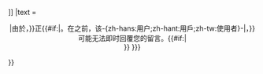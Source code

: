 {{mbox
|small = {{{small|}}}
|image = [[File:{{{image|Busy desk.svg}}}|{{#ifeq:{{{small|}}}|yes|40px|80px}}]]
|text = <div style="text-align: center;">{{{message|{{#if:{{{reason|}}}|由於{{{reason}}}，}}'''{{{1|這位-{zh-hans:用户;zh-hant:用戶;zh-tw:使用者}-}}}'''正{{{2|於現實生活}}}{{{descriptor|忙碌中}}}{{#if:{{{end|}}}|。在{{{end}}}之前，该-{zh-hans:用户;zh-hant:用戶;zh-tw:使用者}-|，}}可能无法即时回覆您的留言。{{#if:{{{msg|}}}|<br>{{{msg}}}}} }}}</div>
}}<noinclude>{{documentation}}
</noinclude>